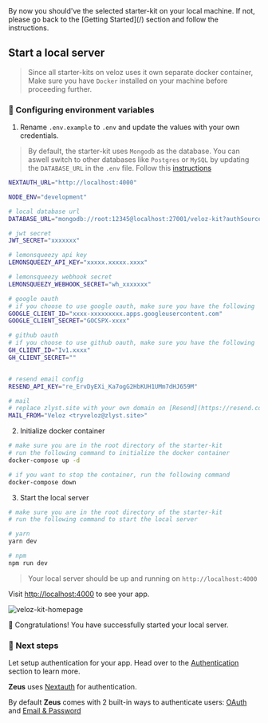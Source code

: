 
<Callout emoji="💡">
  By now you should've the selected starter-kit on your local machine. If not,
  please go back to the [Getting Started](/) section and follow the
  instructions.
</Callout>

## Start a local server

> Since all starter-kits on veloz uses it own separate docker container, Make sure you have `Docker` installed on your machine before proceeding further.

### 📝 Configuring environment variables

1. Rename `.env.example` to `.env` and update the values with your own credentials.

> By default, the starter-kit uses `Mongodb` as the database. You can aswell switch to other databases like `Postgres` or `MySQL` by updating the `DATABASE_URL` in the `.env` file. Follow this [instructions](/zeus/database)

```bash .env
NEXTAUTH_URL="http://localhost:4000"

NODE_ENV="development"

# local database url
DATABASE_URL="mongodb://root:12345@localhost:27001/veloz-kit?authSource=admin"

# jwt secret
JWT_SECRET="xxxxxxx"

# lemonsqueezy api key
LEMONSQUEEZY_API_KEY="xxxxx.xxxxx.xxxx"

# lemonsqueezy webhook secret
LEMONSQUEEZY_WEBHOOK_SECRET="wh_xxxxxxx"

# google oauth
# if you choose to use google oauth, make sure you have the following
GOOGLE_CLIENT_ID="xxxx-xxxxxxxxx.apps.googleusercontent.com"
GOOGLE_CLIENT_SECRET="GOCSPX-xxxx"

# github oauth
# if you choose to use github oauth, make sure you have the following
GH_CLIENT_ID="Iv1.xxxx"
GH_CLIENT_SECRET=""


# resend email config
RESEND_API_KEY="re_ErvDyEXi_Ka7ogG2HbKUH1UMm7dHJ659M"

# mail
# replace zlyst.site with your own domain on [Resend](https://resend.com)
MAIL_FROM="Veloz <tryveloz@zlyst.site>"
```

2. Initialize docker container

```bash filename="terminal"
# make sure you are in the root directory of the starter-kit
# run the following command to initialize the docker container
docker-compose up -d

# if you want to stop the container, run the following command
docker-compose down
```

3. Start the local server

```bash filename="terminal"
# make sure you are in the root directory of the starter-kit
# run the following command to start the local server

# yarn
yarn dev

# npm
npm run dev
```

> Your local server should be up and running on `http://localhost:4000`

Visit [http://localhost:4000](http://localhost:4000) to see your app.

![veloz-kit-homepage](/images/screenshots/v-home.png)

🎉 Congratulations! You have successfully started your local server.

### 📝 Next steps

Let setup authentication for your app. Head over to the [Authentication](/zeus/authentication) section to learn more.

**Zeus** uses [Nextauth](https://next-auth.js.org/) for authentication.

By default **Zeus** comes with 2 built-in ways to authenticate users:
[OAuth](/kits/zeus/authentication/oauth) and [Email & Password](/kits/zeus/authentication/email-password)

